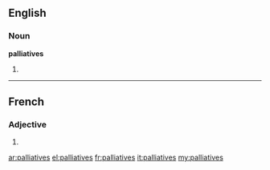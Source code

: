 ==English==

===Noun===
'''palliatives'''

# {{plural of|[[palliative]]}}

----

==French==

===Adjective===
{{fr-adj-form}} {{f|p}}

# {{feminine plural of|palliatif|lang=fr}}

[[ar:palliatives]]
[[el:palliatives]]
[[fr:palliatives]]
[[it:palliatives]]
[[my:palliatives]]